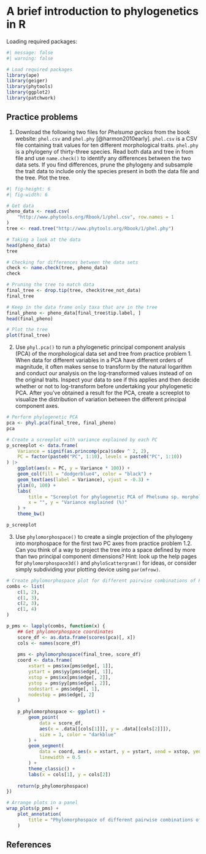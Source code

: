 
# A brief introduction to phylogenetics in R

Loading required packages:

```r
#| message: false
#| warning: false

# Load required packages
library(ape)
library(geiger)
library(phytools)
library(ggplot2)
library(patchwork)
```

## Practice problems

1. Download the following two files for *Phelsuma geckos* from the book
website: `phel.csv` and `phel.phy` [@harmon2010early]. 
`phel.csv` is a CSV file containing trait values for ten different 
morphological traits. `phel.phy` is a phylogeny of thirty-three species. 
Read both data and tree in from file and use `name.check()` to identify 
any differences between the two data sets. If you find differences, prune the
phylogeny and subsample the trait data to include only the species present in 
both the data file and the tree. Plot the tree.

```r
#| fig-height: 6
#| fig-width: 6

# Get data
pheno_data <- read.csv(
    "http://www.phytools.org/Rbook/1/phel.csv", row.names = 1
)
tree <- read.tree("http://www.phytools.org/Rbook/1/phel.phy")

# Taking a look at the data
head(pheno_data)
tree

# Checking for differences between the data sets
check <- name.check(tree, pheno_data)
check

# Pruning the tree to match data
final_tree <- drop.tip(tree, check$tree_not_data)
final_tree

# Keep in the data frame only taxa that are in the tree
final_pheno <- pheno_data[final_tree$tip.label, ]
head(final_pheno)

# Plot the tree
plot(final_tree)
```

2. Use `phyl.pca()` to run a phylogenetic principal component analysis (PCA) 
of the morphological data set and tree from practice problem 1. When data for
different variables in a PCA have different orders of magnitude, 
it often makes sense to transform by the natural logarithm and 
conduct our analysis on the log-transformed values instead of on the original 
traits. Inspect your data to see if this applies and then decide whether or 
not to log-transform before undertaking your phylogenetic PCA. After you’ve 
obtained a result for the PCA, create a screeplot to visualize the 
distribution of variation between the different principal component axes.

```r
# Perform phylogenetic PCA
pca <- phyl.pca(final_tree, final_pheno)
pca

# Create a screeplot with variance explained by each PC
p_screeplot <- data.frame(
    Variance = signif(as.princomp(pca)$sdev ^ 2, 2),
    PC = factor(paste0("PC", 1:10), levels = paste0("PC", 1:10))
) |>
    ggplot(aes(x = PC, y = Variance * 100)) +
    geom_col(fill = "dodgerblue4", color = "black") +
    geom_text(aes(label = Variance), vjust = -0.3) +
    ylim(0, 100) +
    labs(
        title = "Screeplot for phylogenetic PCA of Phelsuma sp. morphological traits",
        x = "", y = "Variance explained (%)"
    ) +
    theme_bw()

p_screeplot
```

3. Use `phylomorphospace()` to create a single projection of the phylogeny 
into morphospace for the first two PC axes from practice problem 1.2. Can you 
think of a way to project the tree into a space defined by more than two 
principal component dimensions? Hint: look up the help pages for 
`phylomorphospace3d()` and `phyloScattergram()` for ideas, or consider 
simply subdividing your plotting device using `par(mfrow)`.

```r
# Create phylomorphospace plot for different pairwise combinations of PCs
combs <- list(
    c(1, 2),
    c(1, 3),
    c(2, 3),
    c(1, 4)
)

p_pms <- lapply(combs, function(x) {
    ## Get phylomorphospace coordinates
    score_df <- as.data.frame(scores(pca)[, x])
    cols <- names(score_df)
    
    pms <- phylomorphospace(final_tree, score_df)
    coord <- data.frame(
        xstart = pms$xx[pms$edge[, 1]],
        ystart = pms$yy[pms$edge[, 1]],
        xstop = pms$xx[pms$edge[, 2]],
        ystop = pms$yy[pms$edge[, 2]],
        nodestart = pms$edge[, 1],
        nodestop = pms$edge[, 2]
    )
    
    p_phylomorphospace <- ggplot() +
        geom_point(
            data = score_df, 
            aes(x = .data[[cols[1]]], y = .data[[cols[2]]]), 
            size = 3, color = "darkblue"
        ) +
        geom_segment(
            data = coord, aes(x = xstart, y = ystart, xend = xstop, yend = ystop), 
            linewidth = 0.5
        ) +
        theme_classic() +
        labs(x = cols[1], y = cols[2])
    
    return(p_phylomorphospace)
})

# Arrange plots in a panel
wrap_plots(p_pms) +
    plot_annotation(
        title = "Phylomorphospace of different pairwise combinations of PCs"
    )
```


## References {.unnumbered}